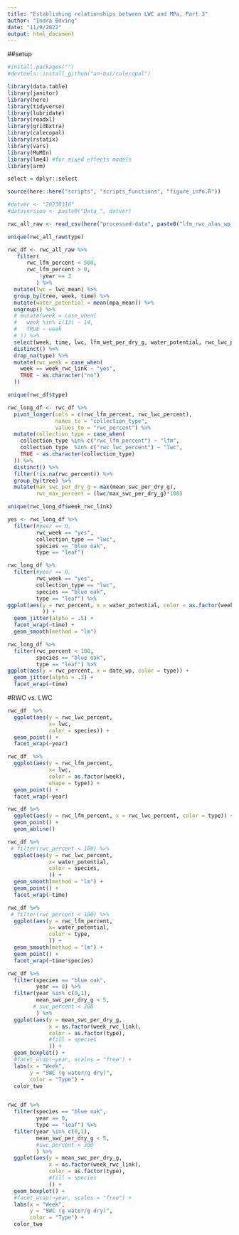```yaml
---
title: "Establishing relationships between LWC and MPa, Part 3"
author: "Indra Boving"
date: "11/9/2022"
output: html_document
---
```


##setup
```r
#install.packages("")
#devtools::install_github("an-bui/calecopal")

library(data.table)
library(janitor)
library(here)
library(tidyverse)
library(lubridate)
library(readxl)
library(gridExtra)
library(calecopal)
library(rstatix)
library(vars)
library(MuMIn)
library(lme4) #for mixed effects models
library(arm)

select = dplyr::select

source(here::here("scripts", "scripts_functions", "figure_info.R"))

#datver <- "20230316"
#dataversion <- paste0("Data_", datver)
```

```r
rwc_all_raw <- read_csv(here("processed-data", paste0("lfm_rwc_alas_wp_wc_df",datver,".csv")), show_col_types = FALSE) 

unique(rwc_all_raw$type)

rwc_df <- rwc_all_raw %>% 
   filter(
      rwc_lfm_percent < 500,
      rwc_lfm_percent > 0,
          !year == 3
         ) %>% 
  mutate(lwc = lwc_mean) %>% 
  group_by(tree, week, time) %>% 
  mutate(water_potential = mean(mpa_mean)) %>% 
  ungroup() %>% 
  # mutate(week = case_when(
  #   week %in% c(13) ~ 14, 
  #   TRUE ~ week
  # )) %>% 
  select(week, time, lwc, lfm_wet_per_dry_g, water_potential, rwc_lwc_percent, rwc_lfm_percent, year, type, tree, plot, site, species, date_wp, mean_swc_per_dry_g, week_rwc_link) %>% 
  distinct() %>% 
  drop_na(type) %>% 
  mutate(rwc_week = case_when(
    week == week_rwc_link ~ "yes", 
    TRUE ~ as.character("no")
  ))

unique(rwc_df$type)

rwc_long_df <- rwc_df %>% 
  pivot_longer(cols = c(rwc_lfm_percent, rwc_lwc_percent),
               names_to = "collection_type", 
               values_to = "rwc_percent") %>% 
  mutate(collection_type = case_when(
    collection_type %in% c("rwc_lfm_percent") ~ "lfm",
    collection_type  %in% c("rwc_lwc_percent") ~ "lwc",
    TRUE ~ as.character(collection_type)
  )) %>% 
  distinct() %>% 
  filter(!is.na(rwc_percent)) %>% 
  group_by(tree) %>% 
  mutate(max_swc_per_dry_g = max(mean_swc_per_dry_g), 
         rwc_max_percent = (lwc/max_swc_per_dry_g)*100)

unique(rwc_long_df$week_rwc_link)
```

```r
yes <- rwc_long_df %>% 
  filter(#year == 0, 
         rwc_week == "yes",
         collection_type == "lwc",
         species == "blue oak", 
         type == "leaf")

rwc_long_df %>% 
  filter(#year == 0, 
         rwc_week == "yes",
         collection_type == "lwc",
         species == "blue oak", 
         type == "leaf") %>% 
ggplot(aes(y = rwc_percent, x = water_potential, color = as.factor(week_rwc_link)
           )) +
  geom_jitter(alpha = .5) +
  facet_wrap(~time) +
  geom_smooth(method = "lm")
```


```r
rwc_long_df %>% 
  filter(rwc_percent < 100, 
         species == "blue oak", 
         type == "leaf") %>% 
ggplot(aes(y = rwc_percent, x = date_wp, color = type)) +
  geom_jitter(alpha = .3) +
  facet_wrap(~time)
```

#RWC vs. LWC
```r
rwc_df  %>% 
  ggplot(aes(y = rwc_lwc_percent, 
             x= lwc, 
             color = species)) +
  geom_point() +
  facet_wrap(~year)
```


```r
rwc_df  %>% 
  ggplot(aes(y = rwc_lfm_percent, 
             x= lwc, 
             color = as.factor(week), 
             shape = type)) +
  geom_point() +
  facet_wrap(~year)
```
```r
rwc_df %>% 
  ggplot(aes(y = rwc_lfm_percent, x = rwc_lwc_percent, color = type)) +
  geom_point() +
  geom_abline()
```


```r
rwc_df %>% 
 # filter(rwc_percent < 100) %>% 
  ggplot(aes(y = rwc_lwc_percent, 
             x= water_potential, 
             color = species,
             )) +
  geom_smooth(method = "lm") +
  geom_point() +
  facet_wrap(~time)

rwc_df %>% 
 # filter(rwc_percent < 100) %>% 
  ggplot(aes(y = rwc_lfm_percent, 
             x= water_potential, 
             color = type,
             )) +
  geom_smooth(method = "lm") +
  geom_point() +
  facet_wrap(~time*species)
```


```r
rwc_df %>% 
  filter(species == "blue oak", 
         year == 0) %>% 
  filter(year %in% c(0,1), 
         mean_swc_per_dry_g < 5, 
        # swc_percent < 300
         ) %>% 
  ggplot(aes(y = mean_swc_per_dry_g, 
             x = as.factor(week_rwc_link), 
             color = as.factor(type), 
             #fill = species
             )) +
  geom_boxplot() +
  #facet_wrap(~year, scales = "free") +
  labs(x = "Week", 
       y = "SWC (g water/g dry)", 
       color = "Type") +
  color_two


rwc_df %>% 
  filter(species == "blue oak", 
         year == 0, 
         type == "leaf") %>% 
  filter(year %in% c(0,1), 
         mean_swc_per_dry_g < 5, 
         #swc_percent < 300
         ) %>% 
  ggplot(aes(y = mean_swc_per_dry_g, 
             x = as.factor(week_rwc_link), 
             color = as.factor(type), 
             #fill = species
             )) +
  geom_boxplot() +
  #facet_wrap(~year, scales = "free") +
  labs(x = "Week", 
       y = "SWC (g water/g dry)", 
       color = "Type") +
  color_two
```



